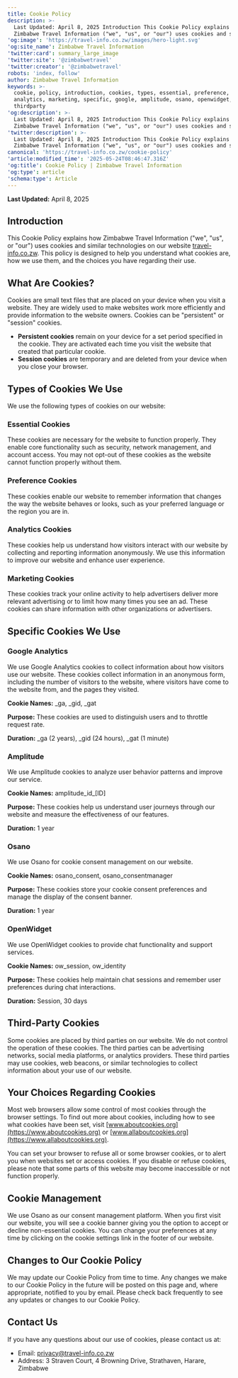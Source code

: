 ```yaml
---
title: Cookie Policy
description: >-
  Last Updated: April 8, 2025 Introduction This Cookie Policy explains how
  Zimbabwe Travel Information ("we", "us", or "our") uses cookies and similar...
'og:image': 'https://travel-info.co.zw/images/hero-light.svg'
'og:site_name': Zimbabwe Travel Information
'twitter:card': summary_large_image
'twitter:site': '@zimbabwetravel'
'twitter:creator': '@zimbabwetravel'
robots: 'index, follow'
author: Zimbabwe Travel Information
keywords: >-
  cookie, policy, introduction, cookies, types, essential, preference,
  analytics, marketing, specific, google, amplitude, osano, openwidget,
  thirdparty
'og:description': >-
  Last Updated: April 8, 2025 Introduction This Cookie Policy explains how
  Zimbabwe Travel Information ("we", "us", or "our") uses cookies and similar...
'twitter:description': >-
  Last Updated: April 8, 2025 Introduction This Cookie Policy explains how
  Zimbabwe Travel Information ("we", "us", or "our") uses cookies and similar...
canonical: 'https://travel-info.co.zw/cookie-policy'
'article:modified_time': '2025-05-24T08:46:47.316Z'
'og:title': Cookie Policy | Zimbabwe Travel Information
'og:type': article
'schema:type': Article
---
```


**Last Updated:** April 8, 2025

## Introduction

This Cookie Policy explains how Zimbabwe Travel Information ("we", "us", or "our") uses cookies and similar technologies on our website [travel-info.co.zw](https://travel-info.co.zw). This policy is designed to help you understand what cookies are, how we use them, and the choices you have regarding their use.

## What Are Cookies?

Cookies are small text files that are placed on your device when you visit a website. They are widely used to make websites work more efficiently and provide information to the website owners. Cookies can be "persistent" or "session" cookies.

- **Persistent cookies** remain on your device for a set period specified in the cookie. They are activated each time you visit the website that created that particular cookie.
- **Session cookies** are temporary and are deleted from your device when you close your browser.

## Types of Cookies We Use

We use the following types of cookies on our website:

### Essential Cookies

These cookies are necessary for the website to function properly. They enable core functionality such as security, network management, and account access. You may not opt-out of these cookies as the website cannot function properly without them.

### Preference Cookies

These cookies enable our website to remember information that changes the way the website behaves or looks, such as your preferred language or the region you are in.

### Analytics Cookies

These cookies help us understand how visitors interact with our website by collecting and reporting information anonymously. We use this information to improve our website and enhance user experience.

### Marketing Cookies

These cookies track your online activity to help advertisers deliver more relevant advertising or to limit how many times you see an ad. These cookies can share information with other organizations or advertisers.

## Specific Cookies We Use

### Google Analytics

We use Google Analytics cookies to collect information about how visitors use our website. These cookies collect information in an anonymous form, including the number of visitors to the website, where visitors have come to the website from, and the pages they visited.

**Cookie Names:** _ga, _gid, _gat

**Purpose:** These cookies are used to distinguish users and to throttle request rate.

**Duration:** _ga (2 years), _gid (24 hours), _gat (1 minute)

### Amplitude

We use Amplitude cookies to analyze user behavior patterns and improve our service.

**Cookie Names:** amplitude_id_[ID]

**Purpose:** These cookies help us understand user journeys through our website and measure the effectiveness of our features.

**Duration:** 1 year

### Osano

We use Osano for cookie consent management on our website.

**Cookie Names:** osano_consent, osano_consentmanager

**Purpose:** These cookies store your cookie consent preferences and manage the display of the consent banner.

**Duration:** 1 year

### OpenWidget

We use OpenWidget cookies to provide chat functionality and support services.

**Cookie Names:** ow_session, ow_identity

**Purpose:** These cookies help maintain chat sessions and remember user preferences during chat interactions.

**Duration:** Session, 30 days

## Third-Party Cookies

Some cookies are placed by third parties on our website. We do not control the operation of these cookies. The third parties can be advertising networks, social media platforms, or analytics providers. These third parties may use cookies, web beacons, or similar technologies to collect information about your use of our website.

## Your Choices Regarding Cookies

Most web browsers allow some control of most cookies through the browser settings. To find out more about cookies, including how to see what cookies have been set, visit [www.aboutcookies.org](https://www.aboutcookies.org) or [www.allaboutcookies.org](https://www.allaboutcookies.org).

You can set your browser to refuse all or some browser cookies, or to alert you when websites set or access cookies. If you disable or refuse cookies, please note that some parts of this website may become inaccessible or not function properly.

## Cookie Management

We use Osano as our consent management platform. When you first visit our website, you will see a cookie banner giving you the option to accept or decline non-essential cookies. You can change your preferences at any time by clicking on the cookie settings link in the footer of our website.

## Changes to Our Cookie Policy

We may update our Cookie Policy from time to time. Any changes we make to our Cookie Policy in the future will be posted on this page and, where appropriate, notified to you by email. Please check back frequently to see any updates or changes to our Cookie Policy.

## Contact Us

If you have any questions about our use of cookies, please contact us at:

- Email: [privacy@travel-info.co.zw](mailto:privacy@travel-info.co.zw)
- Address: 3 Straven Court, 4 Browning Drive, Strathaven, Harare, Zimbabwe


<Trustpilot />